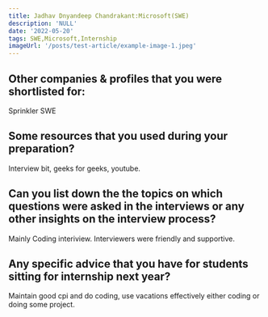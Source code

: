 ```yaml
---
title: Jadhav Dnyandeep Chandrakant:Microsoft(SWE)
description: 'NULL' 
date: '2022-05-20'
tags: SWE,Microsoft,Internship
imageUrl: '/posts/test-article/example-image-1.jpeg'
---
```


## Other companies & profiles that you were shortlisted for:
Sprinkler SWE

## Some resources that you used during your preparation?
Interview bit, geeks for geeks, youtube. 

## Can you list down the the topics on which questions were asked in the interviews or any other insights on the interview process?
Mainly Coding interiview. Interviewers were friendly and supportive. 
## Any specific advice that you have for students sitting for internship next year?
Maintain good cpi and do coding, use vacations effectively either coding or doing some project. 

